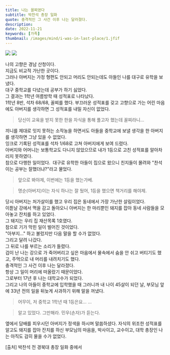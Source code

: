 ```yaml
---
title: 나는 꼴찌였다
subtitle: 박찬석 총장 일화 
quote: 충격적인 그 사건 이후 나는 달라졌다.
description: 
date: 2022-11-21
keywords: [가족]
thumbnail: /images/mind/i-was-in-last-place/1.jfif
---
```


![](/images/mind/i-was-in-last-place/1.jfif)
![](/images/mind/i-was-in-last-place/2.jfif)

나의 고향은 경남 산청이다.  
지금도 비교적 가난한 곳이다.  
그러나 아버지는 가정 형편도 안되고 머리도 안되는데도 아들인 나를 대구로 유학을 보냈다.  
대구 중학교를 다녔는데 공부가 하기 싫었다.  
그 결과는 1학년 여름방학 때 성적표로 나타났다.  
1학년 8반, 석차 68/68, 꼴찌를 했다. 
부끄러운 성적표를 갖고 고향으로 가는 어린 마음에도 아버지를 생각하면 그 성적표를 내밀 자신이 없었다. 

> 당신이 교육을 받지 못한 한을 자식을 통해 풀고자 했는데 꼴찌라니... 

끼니를 제대로 잇지 못하는 소작농을 하면서도 아들을 중학교에 보낼 생각을 한 아버지를 생각하면 그냥 있을 수 없었다.  
잉크로 기록된 성적표를 석차 1/68로 고쳐 아버지에게 보여 드렸다.  
아버지와 어머니는 보통학교도 다니지 않았으므로 내가 1등으로 고친 성적표를 알아차리지 못하였다.  
참으로 다행한 일이었다.  ​
대구로 유학한 아들이 집으로 왔으니 친지들이 몰려와 "찬석이는 공부는 잘했더냐?"라고 물었다.  

> 앞으로 봐야제, 이번에는 1등을 했는가베. 

> 명순(아버지)이는 자식 하나는 잘 뒀어, 1등을 했으면 책거리를 해야제. 

당시 아버지는 처가살이를 했고 우리 집은 동네에서 가장 가난한 살림이었다.  
이튿날 강에서 멱을 감고 돌아오니 아버지는 한 마리뿐인 돼지를 잡아 동네 사람들을 모아놓고 잔치를 하고 있었다.  
그 돼지는 우리 집 재산목록 1호였다.  
참으로 기가 막힌 일이 벌어진 것이었다.  
"아부지..." 하고 불렀지만 다음 말을 할 수가 없었다.  
그리고 달려 나갔다.  
그 뒤로 나를 부르는 소리가 들렸다.  
겁이 난 나는 강으로 가 죽어버리고 싶은 마음에서 물속에서 숨을 안 쉬고 버티기도 했고, 주먹으로 내 머리를 내려치기도 했다.  
충격적인 그 사건 이후 나는 달라졌다.  
항상 그 일이 머리에 떠올랐기 때문이었다.  
그로부터 17년 후 나는 대학교수가 되었다.  
그리고 나의 아들이 중학교에 입학했을 때 그러니까 내 나이 45살이 되던 날, 부모님 앞에 33년 전의 일을 뒤늦게 사과하기 위해 말을 꺼냈다. 

> 어무이, 저 중학교 1학년 때 1등은요... ... 

> 알고 있었다. 그만해라. 민우(손자)가 듣는다. 

옆에서 담배를 피우시던 아버지가 정색을 하시며 말씀하셨다. 
자식의 위조한 성적표를 알고도 돼지를 잡아 잔치를 하신 부모님의 마음을, 박사이고, 교수이고, 대학 총장인 나는 아직도 감히 물을 수가 없었다. 

<author>[출처] 박찬석 전 경북대 총장 일화 중에서</author>